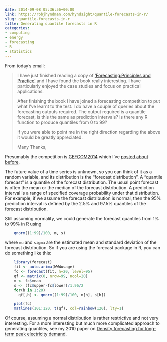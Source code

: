 ```yaml
---
date: 2014-09-08 05:36:56+00:00
link: https://robjhyndman.com/hyndsight/quantile-forecasts-in-r/
slug: quantile-forecasts-in-r
title: Generating quantile forecasts in R
categories:
- computing
- energy
- forecasting
- R
- statistics
---
```


From today's email:

>I have just finished reading a copy of ['Forecasting:Principles and Practice'](http://www.otexts.org/fpp) and I have found the book really interesting. I have particularly enjoyed the case studies and focus on practical applications.
>
>After finishing the book I have joined a forecasting competition to put what I've learnt to the test. I do have a couple of queries about the forecasting outputs required. The output required is a quantile forecast, is this the same as prediction intervals? Is there any R function to produce quantiles from 0 to 99?
>
>If you were able to point me in the right direction regarding the above it would be greatly appreciated.
>
>Many Thanks,

<!-- more -->

Presumably the competition is [GEFCOM2014](http://www.gefcom.org) which I've [posted about before](https://robjhyndman.com/hyndsight/gefcom-2014/).

The future value of a time series is unknown, so you can think of it as a random variable, and its distribution is the "forecast distribution". A "quantile forecast" is a quantile of the forecast distribution. The usual point forecast is often the mean or the median of the forecast distribution. A prediction interval is a range of specified coverage probability under that distribution. For example, if we assume the forecast distribution is normal, then the 95% prediction interval is defined by the 2.5% and 97.5% quantiles of the forecast distribution.

Still assuming normality, we could generate the forecast quantiles from 1% to 99% in R using

```r
    qnorm((1:99)/100, m, s)
```

where `mu` and `sigma` are the estimated mean and standard deviation of the forecast distribution. So if you are using the forecast package in R, you can do something like this:

```r
    library(forecast)
    fit <- auto.arima(WWWusage)
    fc <- forecast(fit, h=20, level=95)
    qf <- matrix(0, nrow=99, ncol=20)
    m <- fc$mean
    s <- (fc$upper-fc$lower)/1.96/2
    for(h in 1:20)
      qf[,h] <- qnorm((1:99)/100, m[h], s[h])

    plot(fc)
    matlines(101:120, t(qf), col=rainbow(120), lty=1)
```

Of course, assuming a normal distribution is rather restrictive and not very interesting. For a more interesting but much more complicated approach to generating quantiles, see my 2010 paper on [Density forecasting for long-term peak electricity demand](/publications/peak-electricity-demand/).
